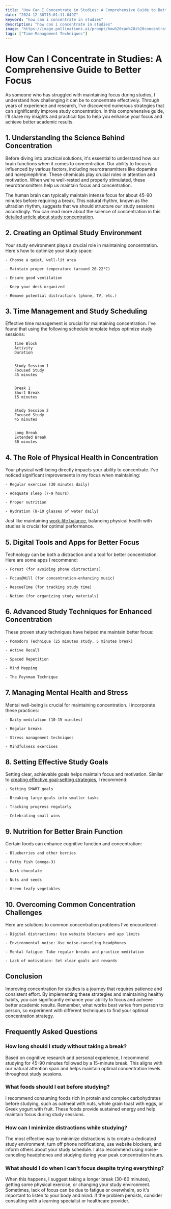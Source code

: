 ```yaml
---
title: "How Can I Concentrate in Studies: A Comprehensive Guide to Better Focus"
date: "2024-12-30T15:01:11.849Z"
keyword: "how can i concentrate in studies"
description: "how can i concentrate in studies"
image: "https://image.pollinations.ai/prompt/how%20can%20i%20concentrate%20in%20studies%2C%20realistic%20photo%2C%20high%20quality%2C%204k?width=1024&height=1024&nologo=true"
tags: ["Time Management Techniques"]
---
```



# How Can I Concentrate in Studies: A Comprehensive Guide to Better Focus


As someone who has struggled with maintaining focus during studies, I understand how challenging it can be to concentrate effectively. Through years of experience and research, I've discovered numerous strategies that can significantly improve study concentration. In this comprehensive guide, I'll share my insights and practical tips to help you enhance your focus and achieve better academic results.



## 1. Understanding the Science Behind Concentration


Before diving into practical solutions, it's essential to understand how our brain functions when it comes to concentration. Our ability to focus is influenced by various factors, including neurotransmitters like dopamine and norepinephrine. These chemicals play crucial roles in attention and motivation. When we're well-rested and properly stimulated, these neurotransmitters help us maintain focus and concentration.



The human brain can typically maintain intense focus for about 45-90 minutes before requiring a break. This natural rhythm, known as the ultradian rhythm, suggests that we should structure our study sessions accordingly. You can read more about the science of concentration in this [detailed article about study concentration](https://productivityprospect.com/blog/how-can-i-concentrate-in-studies/).



## 2. Creating an Optimal Study Environment


Your study environment plays a crucial role in maintaining concentration. Here's how to optimize your study space:




    - Choose a quiet, well-lit area

    - Maintain proper temperature (around 20-22°C)

    - Ensure good ventilation

    - Keep your desk organized

    - Remove potential distractions (phone, TV, etc.)



## 3. Time Management and Study Scheduling


Effective time management is crucial for maintaining concentration. I've found that using the following schedule template helps optimize study sessions:




    
        Time Block
        Activity
        Duration
    
    
        Study Session 1
        Focused Study
        45 minutes
    
    
        Break 1
        Short Break
        15 minutes
    
    
        Study Session 2
        Focused Study
        45 minutes
    
    
        Long Break
        Extended Break
        30 minutes
    




## 4. The Role of Physical Health in Concentration


Your physical well-being directly impacts your ability to concentrate. I've noticed significant improvements in my focus when maintaining:




    - Regular exercise (30 minutes daily)

    - Adequate sleep (7-9 hours)

    - Proper nutrition

    - Hydration (8-10 glasses of water daily)



Just like maintaining [work-life balance](https://productivityprospect.com/blog/how-to-achieve-work-life-balance-in-remote-work/), balancing physical health with studies is crucial for optimal performance.



## 5. Digital Tools and Apps for Better Focus


Technology can be both a distraction and a tool for better concentration. Here are some apps I recommend:




    - Forest (for avoiding phone distractions)

    - Focus@Will (for concentration-enhancing music)

    - RescueTime (for tracking study time)

    - Notion (for organizing study materials)



## 6. Advanced Study Techniques for Enhanced Concentration


These proven study techniques have helped me maintain better focus:




    - Pomodoro Technique (25 minutes study, 5 minutes break)

    - Active Recall

    - Spaced Repetition

    - Mind Mapping

    - The Feynman Technique



## 7. Managing Mental Health and Stress


Mental well-being is crucial for maintaining concentration. I incorporate these practices:




    - Daily meditation (10-15 minutes)

    - Regular breaks

    - Stress management techniques

    - Mindfulness exercises



## 8. Setting Effective Study Goals


Setting clear, achievable goals helps maintain focus and motivation. Similar to [creating effective goal-setting strategies](https://productivityprospect.com/blog/how-to-create-effective-goal-setting-strategies-for-teams/), I recommend:




    - Setting SMART goals

    - Breaking large goals into smaller tasks

    - Tracking progress regularly

    - Celebrating small wins



## 9. Nutrition for Better Brain Function


Certain foods can enhance cognitive function and concentration:




    - Blueberries and other berries

    - Fatty fish (omega-3)

    - Dark chocolate

    - Nuts and seeds

    - Green leafy vegetables



## 10. Overcoming Common Concentration Challenges


Here are solutions to common concentration problems I've encountered:




    - Digital distractions: Use website blockers and app limits

    - Environmental noise: Use noise-canceling headphones

    - Mental fatigue: Take regular breaks and practice meditation

    - Lack of motivation: Set clear goals and rewards



## Conclusion


Improving concentration for studies is a journey that requires patience and consistent effort. By implementing these strategies and maintaining healthy habits, you can significantly enhance your ability to focus and achieve better academic results. Remember, what works best varies from person to person, so experiment with different techniques to find your optimal concentration strategy.



## Frequently Asked Questions


### How long should I study without taking a break?

Based on cognitive research and personal experience, I recommend studying for 45-90 minutes followed by a 15-minute break. This aligns with our natural attention span and helps maintain optimal concentration levels throughout study sessions.



### What foods should I eat before studying?

I recommend consuming foods rich in protein and complex carbohydrates before studying, such as oatmeal with nuts, whole grain toast with eggs, or Greek yogurt with fruit. These foods provide sustained energy and help maintain focus during study sessions.



### How can I minimize distractions while studying?

The most effective way to minimize distractions is to create a dedicated study environment, turn off phone notifications, use website blockers, and inform others about your study schedule. I also recommend using noise-canceling headphones and studying during your peak concentration hours.



### What should I do when I can't focus despite trying everything?

When this happens, I suggest taking a longer break (30-60 minutes), getting some physical exercise, or changing your study environment. Sometimes, lack of focus can be due to fatigue or overwhelm, so it's important to listen to your body and mind. If the problem persists, consider consulting with a learning specialist or healthcare provider.



